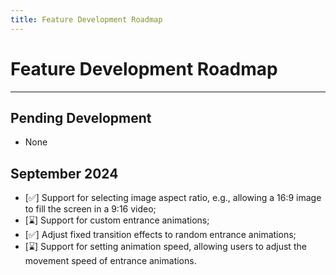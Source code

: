 ```yaml
---
title: Feature Development Roadmap
---
```


# Feature Development Roadmap

----

## Pending Development
- None

## September 2024
- [✅] Support for selecting image aspect ratio, e.g., allowing a 16:9 image to fill the screen in a 9:16 video;
- [⌛️] Support for custom entrance animations;
- [✅] Adjust fixed transition effects to random entrance animations;
- [⌛️] Support for setting animation speed, allowing users to adjust the movement speed of entrance animations.
